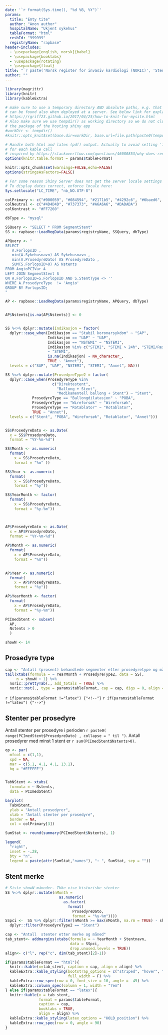 ```yaml
---
date: '`r format(Sys.time(), "%d %B, %Y")`'
params:
  title: "Emty tite"
  author: "Anon author"
  hospitalName: "Ukjent sykehus"
  tableFormat: "html"
  reshId: "999999"
  registryName: "rapbase"
header-includes:
  - \usepackage[english, norsk]{babel}
  - \usepackage{booktabs}
  - \usepackage{rotating}
  - \usepackage{float}
title: "`r paste('Norsk register for invasiv kardiologi (NORIC)', 'Stentbruk', params$hospitalName)`"
author: ""
---
```


```r
library(magrittr)
library(knitr)
library(kableExtra)

# make sure to use a temporary directory AND absolute paths, e.g. that figs
# can be found also when deployed at a server. See below link for explanation
# https://rgriff23.github.io/2017/04/25/how-to-knit-for-mysite.html
# Also make sure we use tempdir() as working directory so we do not clutter
# the package of the hosting shiny app
#workDir <- tempdir()
#knitr::opts_knit$set(base.dir=workDir, base.url=file.path(paste0(tempdir(), "/")), root.dir = workDir)

# Handle both html and latex (pdf) output. Actually to avoid setting 'format'
# for each kable call
# inspired by https://stackoverflow.com/questions/46080853/why-does-rendering-a-pdf-from-rmarkdown-require-closing-rstudio-between-renders
options(knitr.table.format = params$tableFormat)

knitr::opts_chunk$set(warnings=FALSE,echo=FALSE)
options(stringsAsFactors=FALSE)

# For some reason Shiny Server does not get the server locale settings right.
# To display dates correct, enforce locale here:
Sys.setlocale("LC_TIME", "nb_NO.UTF-8")
``` 


```r
colPrimary <- c("#000059", "#084594", "#2171b5", "#4292c6", "#6baed6", "#c6dbef")
colNeutral <- c("#4D4D4D", "#737373", "#A6A6A6", "#DADADA")
colKontrast <- "#FF7260"
``` 


```r

dbType <- "mysql"

SSQuery <- "SELECT * FROM SegmentStent"
SS <- rapbase::LoadRegData(params$registryName, SSQuery, dbType)

APQuery <- "
SELECT
   A.ForlopsID ,
   min(A.Sykehusnavn) AS Sykehusnavn ,
   min(A.ProsedyreDato) AS ProsedyreDato ,
   SUM(S.ForlopsID>0) AS Nstents
FROM AngioPCIVar A
LEFT JOIN SegmentStent S
ON A.ForlopsID=S.ForlopsID AND S.StentType <> ''
WHERE A.ProsedyreType  != 'Angio'
GROUP BY ForlopsID;
"

AP <- rapbase::LoadRegData(params$registryName, APQuery, dbType)


AP$Nstents[is.na(AP$Nstents)] <- 0


SS %<>% dplyr::mutate(Indikasjon = factor(
  dplyr::case_when(Indikasjon == "Stabil koronarsykdom" ~ "SAP", 
                   Indikasjon == "UAP" ~ "UAP", 
                   Indikasjon == "NSTEMI" ~ "NSTEMI", 
                   Indikasjon %in% c("STEMI", "STEMI > 24h", "STEMI/Rescue PCI")
                   ~ "STEMI", 
                   is.na(Indikasjon) ~ NA_character_, 
                   TRUE ~ "Annet"), 
  levels = c("SAP", "UAP", "NSTEMI", "STEMI", "Annet", NA))) 

SS %<>% dplyr::mutate(ProsedyreType2 = factor(
  dplyr::case_when(ProsedyreType %in% 
                     c("Direktestent",
                       "Ballong + Stent",
                       "Medikamentell ballong + Stent") ~ "Stent",
            ProsedyreType == "Ballongdilatasjon" ~ "POBA", 
            ProsedyreType == "Wireforsøk" ~ "Wireforsøk", 
            ProsedyreType == "Rotablator" ~ "Rotablator",
            TRUE ~ "Annet"),
  levels = c("Stent", "POBA", "Wireforsøk", "Rotablator", "Annet")))


SS$ProsedyreDato <- as.Date(
  x = SS$ProsedyreDato,
  format = "%Y-%m-%d")

SS$Month <- as.numeric(
  format(
    x = SS$ProsedyreDato,
    format = "%m" ))

SS$Year <- as.numeric(
  format(
    x = SS$ProsedyreDato,
    format = "%y"))

SS$YearMonth <- factor(
  format(
    x = SS$ProsedyreDato,
    format = "%y-%m"))



AP$ProsedyreDato <- as.Date(
  x = AP$ProsedyreDato,
  format = "%Y-%m-%d")
                       
AP$Month <- as.numeric(
  format(
    x = AP$ProsedyreDato,
    format = "%m"))

                         
AP$Year <- as.numeric(
  format( 
    x = AP$ProsedyreDato,
    format = "%y"))

AP$YearMonth <- factor(
  format(
    x = AP$ProsedyreDato,
    format = "%y-%m"))

PCImedStent <- subset(
  AP,
  Nstents > 0
  )
``` 


```r
showN <- 14
```



## Prosedyre type
```r
cap <- "Antall (prosent) behandlede segmenter etter prosedyretype og måned"
tail(xtabs(formula = ~ YearMonth + ProsedyreType2, data = SS),
     n = showN + 1) %>%
  noric::prettyTab(., add_totals = TRUE) %>% 
  noric::mst(., type = params$tableFormat, cap = cap, digs = 0, align = rep("r", 7))
```


`r if(params$tableFormat !="latex") {"<!--"}`
\newpage
`r if(params$tableFormat !="latex") {"-->"}`

## Stenter per prosedyre
Antall stenter per prosedyre i perioden `r paste0( range(PCImedStent$ProsedyreDato) , collapse = " til ")`. Antall prosedyrer med minst 1 stent er `r sum(PCImedStent$Nstents>0)`.
```r

op <- par(
  mfcol = c(1,1),
  xpd = NA,
  mar = c(5.1, 4.1, 4.1, 13.1),
  bg = "#EEEEEE")


TabNStent <- xtabs(
  formula = ~ Nstents,
  data = PCImedStent)

barplot(
  TabNStent,
  ylab = "Antall prosedyrer",
  xlab = "Antall stenter per prosedyre",
  border = NA,
  col = colPrimary[3])

SumStat <- round(summary(PCImedStent$Nstents), 1)

legend(
  "right",
  inset = -.28,
  bty = "n",
  legend = paste(attr(SumStat,"names"), ": ", SumStat, sep = ""))
``` 



## Stent merke
```r
# Siste showN måneder. Ikke vise historiske stenter 
SS %<>% dplyr::mutate(nMonth = 
                        as.numeric(
                          as.factor(
                            format(
                              ProsedyreDato,
                              format = "%y-%m"))))
SSpci <-  SS %>% dplyr::filter(nMonth >= max(nMonth, na.rm = TRUE) - showN) %>% 
  dplyr::filter(ProsedyreType2 == "Stent")
``` 


```r
cap <- "Antall  stenter etter merke og måned"
tab_stent<- addmargins(xtabs(formula = ~ YearMonth + Stentnavn,
                             data = SSpci,
                             drop.unused.levels = TRUE)) 
align<- c("l", rep("c", dim(tab_stent)[2]-1))

if(params$tableFormat == "html"){
  knitr::kable(x=tab_stent, caption = cap, align = align) %>% 
  kableExtra::kable_styling(bootstrap_options = c("striped", "hover", "condensed"),
                            full_width = F) %>% 
  kableExtra::row_spec(row = 0, font_size = 10, angle = -45) %>% 
  kableExtra::column_spec(column = 1, width = "7em")  
} else if(params$tableFormat == "latex"){
  knitr::kable(x = tab_stent, 
               format = params$tableFormat, 
               caption = cap,
               booktabs = TRUE,
               align = align) %>%
  kableExtra::kable_styling(latex_options = "HOLD_position") %>% 
  kableExtra::row_spec(row = 0, angle = 90)
}
```

